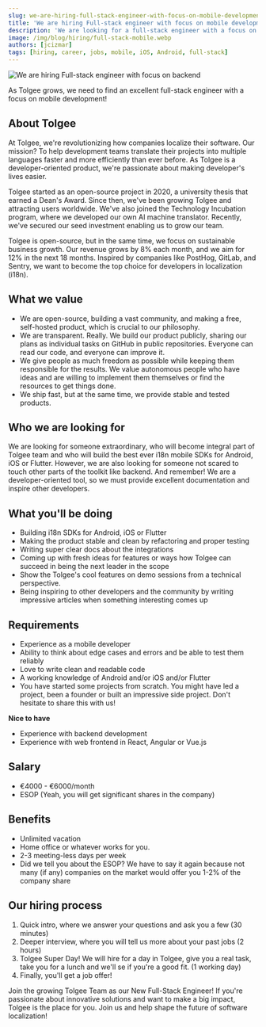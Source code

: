 ```yaml
---
slug: we-are-hiring-full-stack-engineer-with-focus-on-mobile-development
title: 'We are hiring Full-stack engineer with focus on mobile development'
description: 'We are looking for a full-stack engineer with a focus on the mobile development to become integral part our growing team at Tolgee.'
image: /img/blog/hiring/full-stack-mobile.webp
authors: [jcizmar]
tags: [hiring, career, jobs, mobile, iOS, Android, full-stack]
---
```


![We are hiring Full-stack engineer with focus on backend](/img/blog/hiring/full-stack-mobile.webp)

As Tolgee grows, we need to find an excellent full-stack engineer with a focus on mobile development!

## About Tolgee
At Tolgee, we're revolutionizing how companies localize their software. Our mission? To help development teams translate their projects into multiple languages faster and more efficiently than ever before. As Tolgee is a developer-oriented product, we're passionate about making developer's lives easier.

Tolgee started as an open-source project in 2020, a university thesis that earned a Dean's Award. Since then, we've been growing Tolgee and attracting users worldwide. We've also joined the Technology Incubation program, where we developed our own AI machine translator. Recently, we've secured our seed investment enabling us to grow our team.

Tolgee is open-source, but in the same time, we focus on sustainable business growth. Our revenue grows by 8% each month, and we aim for 12% in the next 18 months. Inspired by companies like PostHog, GitLab, and Sentry, we want to become the top choice for developers in localization (i18n).

## What we value
- We are open-source, building a vast community, and making a free, self-hosted product, which is crucial to our philosophy.
- We are transparent. Really. We build our product publicly, sharing our plans as individual tasks on GitHub in public repositories. Everyone can read our code, and everyone can improve it.
- We give people as much freedom as possible while keeping them responsible for the results. We value autonomous people who have ideas and are willing to implement them themselves or find the resources to get things done.
- We ship fast, but at the same time, we provide stable and tested products.

## Who we are looking for
We are looking for someone extraordinary, who will become integral part of Tolgee team and who will build the best ever i18n mobile SDKs for Android, iOS or Flutter. However, we are also looking for someone not scared to touch other parts of the toolkit like backend. And remember! We are a developer-oriented tool, so we must provide excellent documentation and inspire other developers.

## What you'll be doing
- Building i18n SDKs for Android, iOS or Flutter
- Making the product stable and clean by refactoring and proper testing
- Writing super clear docs about the integrations
- Coming up with fresh ideas for features or ways how Tolgee can succeed in being the next leader in the scope
- Show the Tolgee's cool features on demo sessions from a technical perspective.
- Being inspiring to other developers and the community by writing impressive articles when something interesting comes up

## Requirements
- Experience as a mobile developer
- Ability to think about edge cases and errors and be able to test them reliably
- Love to write clean and readable code
- A working knowledge of Android and/or iOS and/or Flutter
- You have started some projects from scratch. You might have led a project, been a founder or built an impressive side project. Don't hesitate to share this with us!

**Nice to have**

- Experience with backend development
- Experience with web frontend in React, Angular or Vue.js

## Salary
- €4000 - €6000/month
- ESOP (Yeah, you will get significant shares in the company)

## Benefits
- Unlimited vacation
- Home office or whatever works for you.
- 2-3 meeting-less days per week
- Did we tell you about the ESOP? We have to say it again because not many (if any) companies on the market would offer you 1-2% of the company share

## Our hiring process
1. Quick intro, where we answer your questions and ask you a few (30 minutes)
2. Deeper interview, where you will tell us more about your past jobs (2 hours)
3. Tolgee Super Day! We will hire for a day in Tolgee, give you a real task, take you for a lunch and we'll se if you're a good fit. (1 working day)
4. Finally, you'll get a job offer!

Join the growing Tolgee Team as our New Full-Stack Engineer! If you're passionate about innovative solutions and want to make a big impact, Tolgee is the place for you. Join us and help shape the future of software localization!
